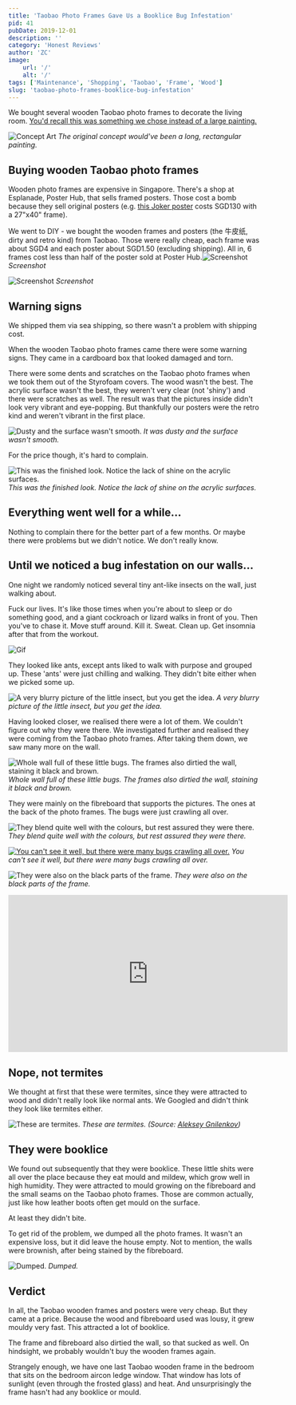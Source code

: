 ```yaml
---
title: 'Taobao Photo Frames Gave Us a Booklice Bug Infestation'
pid: 41
pubDate: 2019-12-01
description: ''
category: 'Honest Reviews'
author: 'ZC'
image:
    url: '/'
    alt: '/'
tags: ['Maintenance', 'Shopping', 'Taobao', 'Frame', 'Wood']
slug: 'taobao-photo-frames-booklice-bug-infestation'
---
```


We bought several wooden Taobao photo frames to decorate the living room. [You'd recall this was something we chose instead of a large painting.](https://btonomics.com/renovation/our-clean-bto-home-design/)

![Concept Art](./images/41_concept1.png) _The original concept would've been a long, rectangular painting._

## Buying wooden Taobao photo frames

Wooden photo frames are expensive in Singapore. There's a shop at Esplanade, Poster Hub, that sells framed posters. Those cost a bomb because they sell original posters (e.g. [this Joker poster](http://www.posterhub.com.sg/original-posters/superheroes/joker-en-4/) costs SGD130 with a 27"x40" frame).

We went to DIY - we bought the wooden frames and posters (the 牛皮纸, dirty and retro kind) from Taobao. Those were really cheap, each frame was about SGD4 and each poster about SGD1.50 (excluding shipping). All in, 6 frames cost less than half of the poster sold at Poster Hub.![Screenshot](./images/41_Screenshot-2019-12-01-22.41.03.png) _Screenshot_

![Screenshot](./images/41_Screenshot-2019-12-01-22.43.40_cr.png) _Screenshot_

## Warning signs

We shipped them via sea shipping, so there wasn't a problem with shipping cost.

When the wooden Taobao photo frames came there were some warning signs. They came in a cardboard box that looked damaged and torn.

There were some dents and scratches on the Taobao photo frames when we took them out of the Styrofoam covers. The wood wasn't the best. The acrylic surface wasn't the best, they weren't very clear (not 'shiny') and there were scratches as well. The result was that the pictures inside didn't look very vibrant and eye-popping. But thankfully our posters were the retro kind and weren't vibrant in the first place.

![Dusty and the surface wasn't smooth.](./images/41_MVIMG_20180519_165934.jpg) _It was dusty and the surface wasn't smooth._

For the price though, it's hard to complain.

![This was the finished look. Notice the lack of shine on the acrylic surfaces.](./images/41_upload_IMG_20180730_210301.jpg) _This was the finished look. Notice the lack of shine on the acrylic surfaces._

## Everything went well for a while...

Nothing to complain there for the better part of a few months. Or maybe there were problems but we didn't notice. We don't really know.

## Until we noticed a bug infestation on our walls...

One night we randomly noticed several tiny ant-like insects on the wall, just walking about.

Fuck our lives. It's like those times when you're about to sleep or do something good, and a giant cockroach or lizard walks in front of you. Then you've to chase it. Move stuff around. Kill it. Sweat. Clean up. Get insomnia after that from the workout.

![Gif](./images/41_source.gif)

They looked like ants, except ants liked to walk with purpose and grouped up. These 'ants' were just chilling and walking. They didn't bite either when we picked some up.

![A very blurry picture of the little insect, but you get the idea.](./images/41_CM190721-205135009.jpg) _A very blurry picture of the little insect, but you get the idea._

Having looked closer, we realised there were a lot of them. We couldn't figure out why they were there. We investigated further and realised they were coming from the Taobao photo frames. After taking them down, we saw many more on the wall.

![Whole wall full of these little bugs. The frames also dirtied the wall, staining it black and brown.](./images/41_IMG_20190721_203005.jpg) _Whole wall full of these little bugs. The frames also dirtied the wall, staining it black and brown._

They were mainly on the <span class="ILfuVd"><span class="e24Kjd">fibreboard</span></span> that supports the pictures. The ones at the back of the photo frames. The bugs were just crawling all over.

![They blend quite well with the colours, but rest assured they were there.](./images/41_IMG_20190721_205628.jpg) _They blend quite well with the colours, but rest assured they were there._

[![You can't see it well, but there were many bugs crawling all over.](./images/41_IMG_20190112_183727.jpg)](https://btonomics.com/wp-content/uploads/2019/11/IMG_20190112_183727.jpg) _You can't see it well, but there were many bugs crawling all over._

![They were also on the black parts of the frame.](./images/41_IMG_20190721_211233.jpg) _They were also on the black parts of the frame._

<p style="text-align: center;">
    <iframe
        src="https://www.youtube.com/embed/e6bT6vDt-Zg"
        width="560"
        height="315"
        frameborder="0"
        allowfullscreen="allowfullscreen"
    ></iframe>
</p>

## Nope, not termites

We thought at first that these were termites, since they were attracted to wood and didn't really look like normal ants. We Googled and didn't think they look like termites either.

![These are termites.](./images/41_7026426847_656aecd3aa_c.jpg) _These are termites. (Source: [Aleksey Gnilenkov](https://www.flickr.com/photos/gnilenkov/))_

## They were booklice

We found out subsequently that they were booklice. These little shits were all over the place because they eat mould and mildew, which grow well in high humidity. They were attracted to mould growing on the <span class="ILfuVd"><span class="e24Kjd">fibreboard</span></span> and the small seams on the Taobao photo frames. Those are common actually, just like how leather boots often get mould on the surface.

At least they didn't bite.

To get rid of the problem, we dumped all the photo frames. It wasn't an expensive loss, but it did leave the house empty. Not to mention, the walls were brownish, after being stained by the <span class="ILfuVd"><span class="e24Kjd">fibreboard</span></span>.

![Dumped.](./images/41_IMG_20190721_210939.jpg) _Dumped._

## Verdict

In all, the Taobao wooden frames and posters were very cheap. But they came at a price. Because the wood and <span class="ILfuVd"><span class="e24Kjd">fibreboard</span></span> used was lousy, it grew mouldy very fast. This attracted a lot of booklice.

The frame and <span class="ILfuVd"><span class="e24Kjd">fibreboard</span></span> also dirtied the wall, so that sucked as well. On hindsight, we probably wouldn't buy the wooden frames again.

Strangely enough, we have one last Taobao wooden frame in the bedroom that sits on the bedroom aircon ledge window. That window has lots of sunlight (even through the frosted glass) and heat. And unsurprisingly the frame hasn't had any booklice or mould.
